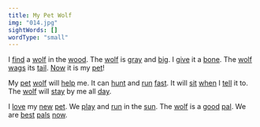 ```yaml
---
title: My Pet Wolf
img: "014.jpg"
sightWords: []
wordType: "small"
---
```


I <u>find</u> a <u>wolf</u> in the <u>wood</u>. The <u>wolf</u> is <u>gray</u> and <u>big</u>. I <u>give</u> it a <u>bone</u>. The <u>wolf</u> <u>wags</u> its <u>tail</u>. <u>Now</u> it is my <u>pet</u>!

My <u>pet</u> <u>wolf</u> will <u>help</u> me. It can <u>hunt</u> and <u>run</u> <u>fast</u>. It will <u>sit</u> <u>when</u> I <u>tell</u> it to. The <u>wolf</u> will <u>stay</u> by me all <u>day</u>.

I <u>love</u> my <u>new</u> <u>pet</u>. We <u>play</u> and <u>run</u> in the <u>sun</u>. The <u>wolf</u> is a <u>good</u> <u>pal</u>. We are <u>best</u> <u>pals</u> <u>now</u>.